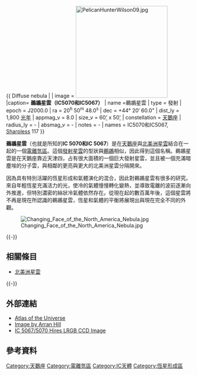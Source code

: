 {{ Diffuse nebula |
| image = [[File:PelicanHunterWilson09.jpg|250px]]
|caption= '''鵜鶘星雲（IC5070和IC5067）'''
| name =鵜鶘星雲
| type = 發射
| epoch = J2000.0
| ra = 20<sup>h</sup> 50<sup>m</sup> 48.0<sup>s</sup>
| dec = +44° 20′ 60.0"
| dist_ly =  1,800 [[光年|光年]]
| appmag_v = 8.0
| size_v = 60[[度|']] x 50[[度|']]
| constellation = [[天鵝座|天鵝座]]
| radius_ly = -
| absmag_v = -
| notes = -
| names = IC5070和IC5067, [[Sharpless_catalog|Sharpless]] 117
}}

'''鵜鶘星雲'''（也就是所知的'''IC 5070和IC 5067'''）是在[[天鵝座|天鵝座]]與[[北美洲星雲|北美洲星雲]]結合在一起的一個[[電離氫區|電離氫區]]。這個[[發射星雲|發射星雲]]的型狀與[[鵜鶘|鵜鶘]]相似，因此得到這個名稱。鵜鶘星雲是在天鵝座靠近天津四，占有很大面積的一個巨大發射星雲，並且被一個充滿暗塵埃的分子雲，與相鄰的更亮與更大的北美洲星雲分隔開來。

因為具有特別活躍的恆星形成和氣體演化的混合，因此對鵜鶘星雲有很多的研究。來自年輕恆星充滿活力的光，使冷的氣體慢慢轉化變熱，並導致電離的波前逐漸向外推進，但特別濃密的絲狀冷氣體依然存在。從現在起的數百萬年後，這個星雲將不再是現在所認識的鵜鶘星雲，恆星和氣體的平衡將展現出與現在完全不同的外觀。

[[File:Changing_Face_of_the_North_America_Nebula.jpg|thumb]]

{{-}}

== 相關條目 ==
{{commonscat|Pelican Nebula}}
* [[北美洲星雲|北美洲星雲]]

{{-}}
== 外部連結 ==
*[http://www.atlasoftheuniverse.com/nebulae/ngc7000.html Atlas of the Universe] {{Wayback|url=http://www.atlasoftheuniverse.com/nebulae/ngc7000.html |date=20200417144459 }}
*[https://web.archive.org/web/20100619043259/http://www.imagingtheuniverse.com/Nebulae/Canon-400D/9492185_FsvbH#637454437_Es6ha Image by Arran Hill]
* [http://www.perseus.gr/Astro-DSO-IC-5067.htm IC 5067/5070 Hires LRGB CCD Image] {{Wayback|url=http://www.perseus.gr/Astro-DSO-IC-5067.htm |date=20110929141130 }}

== 參考資料 ==
{{reflist}}

{{sky|20|51|00|+|44|24|06|1800}}

[[Category:天鵝座|Category:天鵝座]]
[[Category:電離氫區|Category:電離氫區]]
[[Category:IC天體|Category:IC天體]]
[[Category:恆星形成區|Category:恆星形成區]]